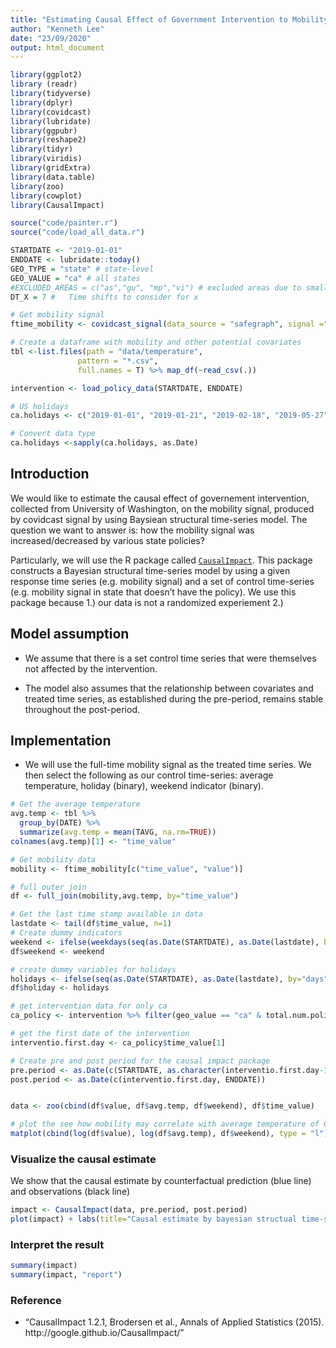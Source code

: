 ```yaml
---
title: "Estimating Causal Effect of Government Intervention to Mobility"
author: "Kenneth Lee"
date: "23/09/2020"
output: html_document
---
```


```r
library(ggplot2)
library (readr)
library(tidyverse)
library(dplyr)
library(covidcast)
library(lubridate)
library(ggpubr)
library(reshape2)
library(tidyr)
library(viridis)
library(gridExtra)
library(data.table)
library(zoo)
library(cowplot)
library(CausalImpact)

source("code/painter.r")
source("code/load_all_data.r")
```

```r
STARTDATE <- "2019-01-01"
ENDDATE <- lubridate::today()
GEO_TYPE = "state" # state-level
GEO_VALUE = "ca" # all states
#EXCLUDED_AREAS = c("as","gu", "mp","vi") # excluded areas due to small sample size
DT_X = 7 # 	 Time shifts to consider for x

```

```r
# Get mobility signal
ftime_mobility <- covidcast_signal(data_source = "safegraph", signal ="full_time_work_prop",start_day = STARTDATE, end_day = ENDDATE,geo_type = GEO_TYPE, geo_values = GEO_VALUE)

# Create a dataframe with mobility and other potential covariates
tbl <-list.files(path = "data/temperature",
               pattern = "*.csv", 
               full.names = T) %>% map_df(~read_csv(.)) 

intervention <- load_policy_data(STARTDATE, ENDDATE)

# US holidays
ca.holidays <- c("2019-01-01", "2019-01-21", "2019-02-18", "2019-05-27", "2019-07-04", "2019-09-02", "2019-10-14", "2019-11-11", "2019-11-28", "2019-12-25", "2019-04-01", "2020-01-01", "2020-01-20", "2020-02-17", "2020-05-25", "2020-07-03", "2020-09-07", "2020-10-12", "2020-11-11", "2020-11-26", "2020-12-25")

# Convert data type
ca.holidays <-sapply(ca.holidays, as.Date)
```

## Introduction

We would like to estimate the causal effect of governement intervention, collected from University of Washington, on the mobility signal, produced by covidcast signal by using Baysiean structural time-series model. The question we want to answer is: how the mobility signal was increased/decreased by various state policies? 

Particularly, we will use the R package called [`CausalImpact`](https://google.github.io/CausalImpact/CausalImpact.html). This package constructs a Bayesian structural time-series model by using a given response time series (e.g. mobility signal) and a set of control time-series (e.g. mobility signal in state that doesn't have the policy). We use this package because 1.) our data is not a randomized experiement 2.) 

## Model assumption

* We assume that there is a set control time series that were themselves not affected by the intervention. 

* The model also assumes that the relationship between covariates and treated time series, as established during the pre-period, remains stable throughout the post-period.

## Implementation

* We will use the full-time mobility signal as the treated time series. We then select the following as our control time-series: average temperature, holiday (binary), weekend indicator (binary).

```r

# Get the average temperature
avg.temp <- tbl %>%
  group_by(DATE) %>%
  summarize(avg.temp = mean(TAVG, na.rm=TRUE))
colnames(avg.temp)[1] <- "time_value"

# Get mobility data
mobility <- ftime_mobility[c("time_value", "value")]

# full outer join 
df <- full_join(mobility,avg.temp, by="time_value")

# Get the last time stamp available in data
lastdate <- tail(df$time_value, n=1)
# Create dummy indicators 
weekend <- ifelse(weekdays(seq(as.Date(STARTDATE), as.Date(lastdate), by="days")) %in% c("Saturday", "Sunday"), 1, 0)
df$weekend <- weekend

# create dummy variables for holidays
holidays <- ifelse(seq(as.Date(STARTDATE), as.Date(lastdate), by="days") %in% ca.holidays, 1, 0)
df$holiday <- holidays

# get intervention data for only ca
ca_policy <- intervention %>% filter(geo_value == "ca" & total.num.policy > 0)

# get the first date of the intervention
interventio.first.day <- ca_policy$time_value[1]

# Create pre and post period for the causal impact package
pre.period <- as.Date(c(STARTDATE, as.character(interventio.first.day-1)))
post.period <- as.Date(c(interventio.first.day, ENDDATE))


data <- zoo(cbind(df$value, df$avg.temp, df$weekend), df$time_value)

# plot the see how mobility may correlate with average temperature of CA
matplot(cbind(log(df$value), log(df$avg.temp), df$weekend), type = "l")
```

### Visualize the causal estimate 

We show that the causal estimate by counterfactual prediction (blue line) and observations (black line)

```r
impact <- CausalImpact(data, pre.period, post.period)
plot(impact) + labs(title="Causal estimate by bayesian structual time-series")
```

### Interpret the result 
```r
summary(impact)
summary(impact, "report")
```
### Reference

* “CausalImpact 1.2.1, Brodersen et al., Annals of Applied Statistics (2015). http://google.github.io/CausalImpact/”

